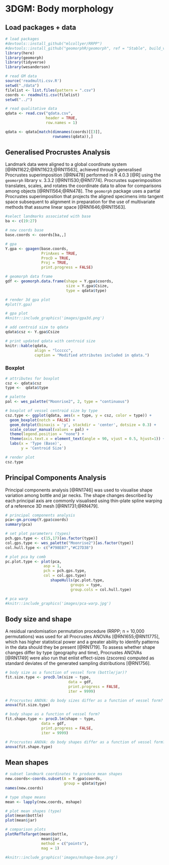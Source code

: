 # 3DGM: Body morphology

## Load packages + data

```r
# load packages
#devtools::install_github("mlcollyer/RRPP")
#devtools::install_github("geomorphR/geomorph", ref = "Stable", build_vignettes = TRUE)
library(here)
library(geomorph)
library(tidyverse)
library(wesanderson)

# read GM data
source('readmulti.csv.R')
setwd("./data")
filelist <- list.files(pattern = ".csv")
coords <- readmulti.csv(filelist)
setwd("../")

# read qualitative data
qdata <- read.csv("qdata.csv", 
                  header = TRUE, 
                  row.names = 1)

qdata <- qdata[match(dimnames(coords)[[3]],
                     rownames(qdata)),]
```

## Generalised Procrustes Analysis

Landmark data were aligned to a global coordinate system [@RN11622;@RN11623;@RN11563], achieved through generalised Procrustes superimposition [@RN478] performed in R 4.0.3 [@R] using the `geomorph` library v. 3.3.2 [@RN11530;@RN1774]. Procrustes superimposition translates, scales, and rotates the coordinate data to allow for comparisons among objects [@RN11564;@RN478]. The `geomorph` package uses a partial Procrustes superimposition that projects the aligned specimens into tangent space subsequent to alignment in preparation for the use of multivariate methods that assume linear space [@RN1646;@RN11563]. 

```r
#select landmarks associated with base
ba <- c(19:27)

# new coords base
base.coords <- coords[ba,,]

# gpa
Y.gpa <- gpagen(base.coords, 
                PrinAxes = TRUE, 
                ProcD = TRUE, 
                Proj = TRUE, 
                print.progress = FALSE)

# geomorph data frame
gdf <- geomorph.data.frame(shape = Y.gpa$coords, 
                           size = Y.gpa$Csize,
                           type = qdata$type)

# render 3d gpa plot
#plot(Y.gpa)

# gpa plot
#knitr::include_graphics('images/gpa3d.png')

# add centroid size to qdata
qdata$csz <- Y.gpa$Csize

# print updated qdata with centroid size
knitr::kable(qdata, 
             align = "lccccc", 
             caption = "Modified attributes included in qdata.")
```

### Boxplot

```r
# attributes for boxplot
csz <- qdata$csz
type <-  qdata$type

# palette
pal <- wes_palette("Moonrise2", 2, type = "continuous")

# boxplot of vessel centroid size by type
csz.type <- ggplot(qdata, aes(x = type, y = csz, color = type)) + 
  geom_boxplot(notch = FALSE) +
  geom_dotplot(binaxis = 'y', stackdir = 'center', dotsize = 0.3) +
  scale_colour_manual(values = pal) +
  theme(legend.position = "none") +
  theme(axis.text.x = element_text(angle = 90, vjust = 0.5, hjust=1)) +
  labs(x = 'Type (Base)', 
       y = 'Centroid Size')

# render plot
csz.type
```

## Principal Components Analysis

Principal components analysis [@RN1746] was used to visualise shape variation among bottle and jar necks. The shape changes described by each principal axis are commonly visualised using thin-plate spline warping of a reference 3D mesh [@RN1731;@RN479]. 

```r
# principal components analysis
pca<-gm.prcomp(Y.gpa$coords)
summary(pca)

# set plot parameters (types)
pch.gps.type <- c(15,17)[as.factor(type)]
col.gps.type <- wes_palette("Moonrise2")[as.factor(type)]
col.hull.type <- c("#798E87","#C27D38")

# plot pca by comb
pc.plot.type <- plot(pca, 
                 asp = 1,
                 pch = pch.gps.type,
                 col = col.gps.type)
                    shapeHulls(pc.plot.type, 
                             groups = type,
                             group.cols = col.hull.type)
```

```r
# pca warp                   
#knitr::include_graphics('images/pca-warp.jpg')
```

## Body size and shape

A residual randomisation permutation procedure (RRPP; n = 10,000 permutations) was used for all Procrustes ANOVAs [@RN1655;@RN11775], which has higher statistical power and a greater ability to identify patterns in the data should they be present [@RN1719]. To assess whether shape changes differ by type (geography and time), Procrustes ANOVAs [@RN1749] were also run that enlist effect-sizes (zscores) computed as standard deviates of the generated sampling distributions [@RN1756].

```r
# body size as a function of vessel form (bottle/jar)?
fit.size.type <- procD.lm(size ~ type,
                            data = gdf,
                            print.progress = FALSE,
                            iter = 9999)

# Procrustes ANOVA: do body sizes differ as a function of vessel form?
anova(fit.size.type)

# body shape as a function of vessel form?
fit.shape.type <- procD.lm(shape ~ type,
                data = gdf,
                print.progress = FALSE,
                iter = 9999)

# Procrustes ANOVA: do body shapes differ as a function of vessel form?
anova(fit.shape.type)
```

## Mean shapes

```r
# subset landmark coordinates to produce mean shapes
new.coords<-coords.subset(A = Y.gpa$coords,
                          group = qdata$type)
names(new.coords)

# type shape means
mean <- lapply(new.coords, mshape)

# plot mean shapes (type)
plot(mean$bottle)
plot(mean$jar)

# comparison plots
plotRefToTarget(mean$bottle,
                mean$jar, 
                method = c("points"),
                mag = 1)

#knitr::include_graphics('images/mshape-base.png')
```
